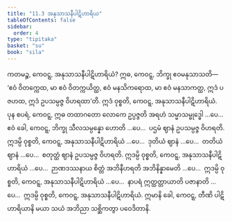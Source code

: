 ```yaml
---
title: "11.3 အနုသာသနီပါဋိဟာရိယ"
tableOfContents: false
sidebar:
  order: 4
type: "tipitaka"
basket: "su"
book: "sila"
---
```



<DynamicBreadcrumb />

<Division number="486" book="sila" e="ch" v="6" p="207">

<Paragraph number="840" book="sila">
ကတမဉ္စ, ကေဝဋ္ဋ, အနုသာသနီပါဋိဟာရိယံ? ဣဓ, ကေဝဋ္ဋ, ဘိက္ခု ဧဝမနုသာသတိ—  ‘ဧဝံ ဝိတက္ကေထ, မာ ဧဝံ ဝိတက္ကယိတ္ထ, ဧဝံ မနသိကရောထ, မာ ဧဝံ မနသာကတ္ထ, ဣဒံ ပဇဟထ, ဣဒံ ဥပသမ္ပဇ္ဇ ဝိဟရထာ’တိ. ဣဒံ ဝုစ္စတိ, ကေဝဋ္ဋ, အနုသာသနီပါဋိဟာရိယံ.
</Paragraph>

<Paragraph number="841" book="sila">
ပုန စပရံ, ကေဝဋ္ဋ, ဣဓ တထာဂတော လောကေ ဥပ္ပဇ္ဇတိ အရဟံ သမ္မာသမ္ဗုဒ္ဓေါ …ပေ…  ဧဝံ ခေါ, ကေဝဋ္ဋ, ဘိက္ခု သီလသမ္ပန္နော ဟောတိ …ပေ…  ပဌမံ ဈာနံ ဥပသမ္ပဇ္ဇ ဝိဟရတိ. ဣဒမ္ပိ ဝုစ္စတိ, ကေဝဋ္ဋ, အနုသာသနီပါဋိဟာရိယံ …ပေ…  ဒုတိယံ ဈာနံ …ပေ…  တတိယံ ဈာနံ …ပေ…  စတုတ္ထံ ဈာနံ ဥပသမ္ပဇ္ဇ ဝိဟရတိ. ဣဒမ္ပိ ဝုစ္စတိ, ကေဝဋ္ဋ, အနုသာသနီပါဋိဟာရိယံ …ပေ…  ဉာဏဒဿနာယ စိတ္တံ အဘိနီဟရတိ အဘိနိန္နာမေတိ …ပေ…  ဣဒမ္ပိ ဝုစ္စတိ, ကေဝဋ္ဋ, အနုသာသနီပါဋိဟာရိယံ …ပေ…  နာပရံ ဣတ္ထတ္တာယာတိ ပဇာနာတိ …ပေ…  ဣဒမ္ပိ ဝုစ္စတိ, ကေဝဋ္ဋ, အနုသာသနီပါဋိဟာရိယံ.
</Paragraph>

<Paragraph number="842" book="sila">
ဣမာနိ ခေါ, ကေဝဋ္ဋ, တီဏိ ပါဋိဟာရိယာနိ မယာ သယံ အဘိညာ သစ္ဆိကတွာ ပဝေဒိတာနိ.
</Paragraph>
</Division>